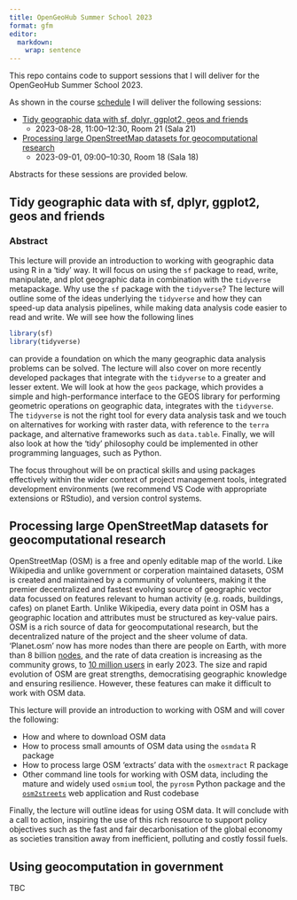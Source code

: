 ```yaml
---
title: OpenGeoHub Summer School 2023
format: gfm
editor:
  markdown:
    wrap: sentence
---
```


This repo contains code to support sessions that I will deliver for the OpenGeoHub Summer School 2023.

As shown in the course [schedule](https://pretalx.earthmonitor.org/opengeohub-summer-school-2023/schedule/) I will deliver the following sessions:

- [Tidy geographic data with sf, dplyr, ggplot2, geos and friends](https://pretalx.earthmonitor.org/opengeohub-summer-school-2023/talk/7JN3FV/)
  - 2023-08-28, 11:00–12:30, Room 21 (Sala 21)  
- [Processing large OpenStreetMap datasets for geocomputational research](https://pretalx.earthmonitor.org/opengeohub-summer-school-2023/talk/SRMZVJ) 
  - 2023-09-01, 09:00–10:30, Room 18 (Sala 18)

Abstracts for these sessions are provided below.

## Tidy geographic data with sf, dplyr, ggplot2, geos and friends

### Abstract

This lecture will provide an introduction to working with geographic data using R in a 'tidy' way.
It will focus on using the `sf` package to read, write, manipulate, and plot geographic data in combination with the `tidyverse` metapackage.
Why use the `sf` package with the `tidyverse`?
The lecture will outline some of the ideas underlying the `tidyverse` and how they can speed-up data analysis pipelines, while making data analysis code easier to read and write.
We will see how the following lines

```r
library(sf)
library(tidyverse)
```
can provide a foundation on which the many geographic data analysis problems can be solved.
The lecture will also cover on more recently developed packages that integrate with the `tidyverse` to a greater and lesser extent.
We will look at how the `geos` package, which provides a simple and high-performance interface to the GEOS library for performing geometric operations on geographic data, integrates with the `tidyverse`.
The `tidyverse` is not the right tool for every data analysis task and we touch on alternatives for working with raster data, with reference to the `terra` package, and alternative frameworks such as `data.table`.
Finally, we will also look at how the 'tidy' philosophy could be implemented in other programming languages, such as Python.

The focus throughout will be on practical skills and using packages effectively within the wider context of project management tools, integrated development environments (we recommend VS Code with appropriate extensions or RStudio), and version control systems.

## Processing large OpenStreetMap datasets for geocomputational research

OpenStreetMap (OSM) is a free and openly editable map of the world.
Like Wikipedia and unlike government or corperation maintained datasets, OSM is created and maintained by a community of volunteers, making it the premier decentralized and fastest evolving source of geographic vector data focussed on features relevant to human activity (e.g. roads, buildings, cafes) on planet Earth.
Unlike Wikipedia, every data point in OSM has a geographic location and attributes must be structured as key-value pairs.
OSM is a rich source of data for geocomputational research, but the decentralized nature of the project and the sheer volume of data.
'Planet.osm' now has more nodes than there are people on Earth, with more than 8 billion [nodes](https://wiki.openstreetmap.org/wiki/Node), and the rate of data creation is increasing as the community grows, to [10 million users](https://wiki.openstreetmap.org/wiki/Stats) in early 2023.
The size and rapid evolution of OSM are great strengths, democratising geographic knowledge and ensuring resilience.
However, these features can make it difficult to work with OSM data.

This lecture will provide an introduction to working with OSM and will cover the following:

- How and where to download OSM data
- How to process small amounts of OSM data using the `osmdata` R package
- How to process large OSM 'extracts' data with the `osmextract` R package
- Other command line tools for working with OSM data, including the mature and widely used `osmium` tool, the `pyrosm` Python package and the [`osm2streets`](https://github.com/a-b-street/osm2streets) web application and Rust codebase

Finally, the lecture will outline ideas for using OSM data.
It will conclude with a call to action, inspiring the use of this rich resource to support policy objectives such as the fast and fair decarbonisation of the global economy as societies transition away from inefficient, polluting and costly fossil fuels.





## Using geocomputation in government

TBC